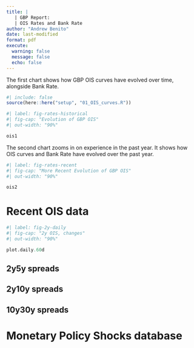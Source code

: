 ```yaml
---
title: | 
   | GBP Report: 
   | OIS Rates and Bank Rate
author: "Andrew Benito"
date: last-modified
format: pdf
execute:
  warning: false
  message: false
  echo: false    
---
```


The first chart shows how GBP OIS curves have evolved over time, alongside Bank Rate.

```r
#| include: false
source(here::here("setup", "01_OIS_curves.R"))
```

```r
#| label: fig-rates-historical
#| fig-cap: "Evolution of GBP OIS"
#| out-width: "90%"

ois1
```

The second chart zooms in on experience in the past year. It shows how OIS curves and Bank Rate have evolved over the past year. 

```r
#| label: fig-rates-recent
#| fig-cap: "More Recent Evolution of GBP OIS"
#| out-width: "90%"

ois2
```

# Recent OIS data 

```r
#| label: fig-2y-daily
#| fig-cap: "2y OIS, changes"
#| out-width: "90%"

plot.daily.60d
```



## 2y5y spreads

## 2y10y spreads

## 10y30y spreads


# Monetary Policy Shocks database

